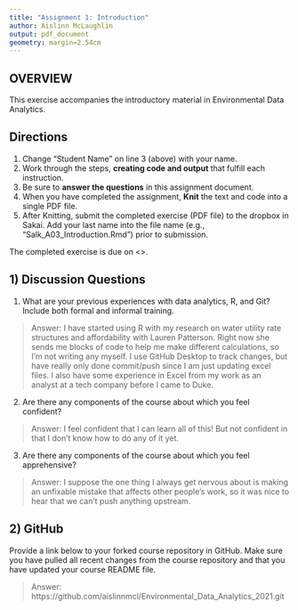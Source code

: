 ```yaml
---
title: "Assignment 1: Introduction"
author: Aislinn McLaughlin
output: pdf_document
geometry: margin=2.54cm
---
```


## OVERVIEW

This exercise accompanies the introductory material in Environmental Data Analytics. 

## Directions
1. Change "Student Name" on line 3 (above) with your name.
3. Work through the steps, **creating code and output** that fulfill each instruction.
4. Be sure to **answer the questions** in this assignment document.
6. When you have completed the assignment, **Knit** the text and code into a single PDF file.
8. After Knitting, submit the completed exercise (PDF file) to the dropbox in Sakai. Add your last name into the file name (e.g., "Salk_A03_Introduction.Rmd") prior to submission.

The completed exercise is due on <>.

## 1) Discussion Questions

1. What are your previous experiences with data analytics, R, and Git? Include both formal and informal training.

> Answer: I have started using R with my research on water utility rate structures and affordability with Lauren Patterson. Right now she sends me blocks of code to help me make different calculations, so I'm not writing any myself. I use GitHub Desktop to track changes, but have really only done commit/push since I am just updating excel files. I also have some experience in Excel from my work as an analyst at a tech company before I came to Duke.

2. Are there any components of the course about which you feel confident?

> Answer: I feel confident that I can learn all of this! But not confident in that I don't know how to do any of it yet.

3. Are there any components of the course about which you feel apprehensive?

> Answer: I suppose the one thing I always get nervous about is making an unfixable mistake that affects other people's work, so it was nice to hear that we can't push anything upstream.


## 2) GitHub

Provide a link below to your forked course repository in GitHub. Make sure you have pulled all recent changes from the course repository  and that you have updated your course README file. 

> Answer: https://github.com/aislinnmcl/Environmental_Data_Analytics_2021.git


